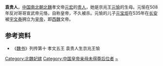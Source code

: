 '''袁贵人'''，[[中国|中国]][[南北朝|南北朝]][[北魏|北魏]]孝文帝[[魏孝文帝|元宏]]的[[贵人|贵人]]，她是京兆王[[元愉|元愉]]的生母。元愉在508年反对哥哥宣武帝元恪，自称皇帝，不久被杀。元愉的儿子[[元宝炬|元宝炬]]在535年在[[长安|长安]]被[[宇文泰|宇文泰]]拥立为[[皇帝|皇帝]]，即[[西魏|西魏]]文帝。

== 参考资料 ==
*《[[魏书|魏书]]》列传第十 孝文五王 袁贵人生京兆王愉

{{北魏皇后}}  

[[Category:北魏妃嫔|Category:北魏妃嫔]]
[[Category:中国皇帝亲母未得尊后位者|Category:中国皇帝亲母未得尊后位者]]
[[Category:袁姓|~]]